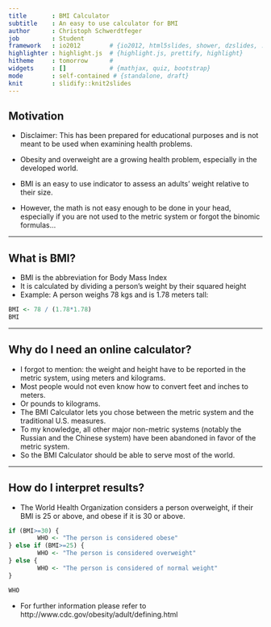 ```yaml
---
title       : BMI Calculator
subtitle    : An easy to use calculator for BMI
author      : Christoph Schwerdtfeger
job         : Student
framework   : io2012        # {io2012, html5slides, shower, dzslides, ...}
highlighter : highlight.js  # {highlight.js, prettify, highlight}
hitheme     : tomorrow      # 
widgets     : []            # {mathjax, quiz, bootstrap}
mode        : self-contained # {standalone, draft}
knit        : slidify::knit2slides
---
```


## Motivation

* Disclaimer: This has been prepared for educational purposes and is not meant to be used when examining health problems.

* Obesity and overweight are a growing health problem, especially in the developed world.
* BMI is an easy to use indicator to assess an adults' weight relative to their size.
* However, the math is not easy enough to be done in your head, especially if you are not used to the metric system or forgot the binomic formulas...


---

## What is BMI?

* BMI is the abbreviation for Body Mass Index
* It is calculated by dividing a person's weight by their squared height
* Example: A person weighs 78 kgs and is 1.78 meters tall:

```r
BMI <- 78 / (1.78*1.78)
BMI
```


---

## Why do I need an online calculator?

* I forgot to mention: the weight and height have to be reported in the metric system, using meters and kilograms.
* Most people would not even know how to convert feet and inches to meters.
* Or pounds to kilograms.
* The BMI Calculator lets you chose between the metric system and the traditional U.S. measures.
* To my knowledge, all other major non-metric systems (notably the Russian and the Chinese system) have been abandoned in favor of the metric system.
* So the BMI Calculator should be able to serve most of the world.

---

## How do I interpret results?

* The World Health Organization considers a person overweight, if their BMI is 25 or above, and obese if it is 30 or above.

```r
if (BMI>=30) {
        WHO <- "The person is considered obese"
} else if (BMI>=25) {
        WHO <- "The person is considered overweight"
} else {
        WHO <- "The person is considered of normal weight"
}

WHO
```


* For further information please refer to http://www.cdc.gov/obesity/adult/defining.html



